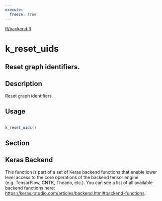 ```yaml
---
execute:
  freeze: true
---
```


[R/backend.R](https://github.com/rstudio/keras//blob/main/R/backend.R#L2310) 

# k_reset_uids

## Reset graph identifiers.

## Description
 Reset graph identifiers. 


## Usage
```r
 
k_reset_uids() 
```



## Section

## Keras Backend

   This function is part of a set of Keras backend functions that enable lower level access to the core operations of the backend tensor engine (e.g. TensorFlow, CNTK, Theano, etc.).  You can see a list of all available backend functions here: [https://keras.rstudio.com/articles/backend.html#backend-functions](https://keras.rstudio.com/articles/backend.html#backend-functions). 





